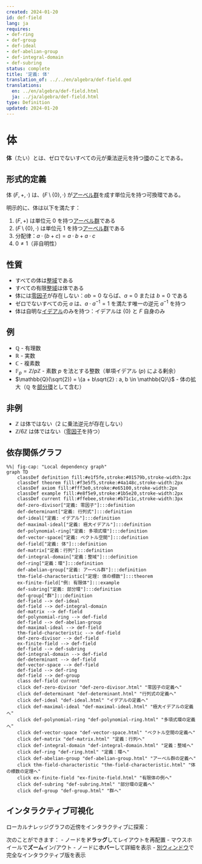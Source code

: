 ```yaml
---
created: 2024-01-20
id: def-field
lang: ja
requires:
- def-ring
- def-group
- def-ideal
- def-abelian-group
- def-integral-domain
- def-subring
status: complete
title: '定義: 体'
translation_of: ../../en/algebra/def-field.qmd
translations:
  en: ../en/algebra/def-field.html
  ja: ../ja/algebra/def-field.html
type: Definition
updated: 2024-01-20
---
```


# 体 {#def-field}

**体**（たい）とは、ゼロでないすべての元が乗法逆元を持つ[環](def-ring.qmd)のことである。

## 形式的定義

体 $(F, +, \cdot)$ は、$(F \setminus \{0\}, \cdot)$ が[アーベル群](def-abelian-group.qmd)を成す単位元を持つ可換環である。

明示的に、体は以下を満たす：

1. $(F, +)$ は単位元 $0$ を持つ[アーベル群](def-abelian-group.qmd)である
2. $(F \setminus \{0\}, \cdot)$ は単位元 $1$ を持つ[アーベル群](def-abelian-group.qmd)である
3. 分配律：$a \cdot (b + c) = a \cdot b + a \cdot c$
4. $0 \neq 1$（非自明性）

## 性質

- すべての体は[整域](def-integral-domain.qmd)である
- すべての有限[整域](def-integral-domain.qmd)は体である
- 体には[零因子](def-zero-divisor.qmd)が存在しない：$ab = 0$ ならば、$a = 0$ または $b = 0$ である
- ゼロでないすべての元 $a$ は、$a \cdot a^{-1} = 1$ を満たす唯一の逆元 $a^{-1}$ を持つ
- 体は自明な[イデアル](def-ideal.qmd)のみを持つ：イデアルは $\{0\}$ と $F$ 自身のみ

## 例

- $\mathbb{Q}$ - 有理数
- $\mathbb{R}$ - 実数
- $\mathbb{C}$ - 複素数
- $\mathbb{F}_p = \mathbb{Z}/p\mathbb{Z}$ - 素数 $p$ を法とする整数（単項イデアル $(p)$ による剰余）
- $\mathbb{Q}(\sqrt{2}) = \{a + b\sqrt{2} : a, b \in \mathbb{Q}\}$ - 体の拡大（$\mathbb{Q}$ を[部分環](def-subring.qmd)として含む）

## 非例

- $\mathbb{Z}$ は体ではない（2 に乗法逆元が存在しない）
- $\mathbb{Z}/6\mathbb{Z}$ は体ではない（[零因子](def-zero-divisor.qmd)を持つ）

## 依存関係グラフ

```mermaid
%%| fig-cap: "Local dependency graph"
graph TD
    classDef definition fill:#e1f5fe,stroke:#01579b,stroke-width:2px
    classDef theorem fill:#f3e5f5,stroke:#4a148c,stroke-width:2px
    classDef axiom fill:#fff3e0,stroke:#e65100,stroke-width:2px
    classDef example fill:#e8f5e9,stroke:#1b5e20,stroke-width:2px
    classDef current fill:#ffebee,stroke:#b71c1c,stroke-width:3px
    def-zero-divisor["定義: 零因子"]:::definition
    def-determinant["定義: 行列式"]:::definition
    def-ideal["定義: イデアル"]:::definition
    def-maximal-ideal["定義: 極大イデアル"]:::definition
    def-polynomial-ring["定義: 多項式環"]:::definition
    def-vector-space["定義: ベクトル空間"]:::definition
    def-field["定義: 体"]:::definition
    def-matrix["定義：行列"]:::definition
    def-integral-domain["定義：整域"]:::definition
    def-ring["定義：環"]:::definition
    def-abelian-group["定義: アーベル群"]:::definition
    thm-field-characteristic["定理: 体の標数"]:::theorem
    ex-finite-field["例: 有限体"]:::example
    def-subring["定義: 部分環"]:::definition
    def-group["群"]:::definition
    def-field --> def-ideal
    def-field --> def-integral-domain
    def-matrix --> def-field
    def-polynomial-ring --> def-field
    def-field --> def-abelian-group
    def-maximal-ideal --> def-field
    thm-field-characteristic --> def-field
    def-zero-divisor --> def-field
    ex-finite-field --> def-field
    def-field --> def-subring
    def-integral-domain --> def-field
    def-determinant --> def-field
    def-vector-space --> def-field
    def-field --> def-ring
    def-field --> def-group
    class def-field current
    click def-zero-divisor "def-zero-divisor.html" "零因子の定義へ"
    click def-determinant "def-determinant.html" "行列式の定義へ"
    click def-ideal "def-ideal.html" "イデアルの定義へ"
    click def-maximal-ideal "def-maximal-ideal.html" "極大イデアルの定義へ"
    click def-polynomial-ring "def-polynomial-ring.html" "多項式環の定義へ"
    click def-vector-space "def-vector-space.html" "ベクトル空間の定義へ"
    click def-matrix "def-matrix.html" "定義：行列へ"
    click def-integral-domain "def-integral-domain.html" "定義：整域へ"
    click def-ring "def-ring.html" "定義：環へ"
    click def-abelian-group "def-abelian-group.html" "アーベル群の定義へ"
    click thm-field-characteristic "thm-field-characteristic.html" "体の標数の定理へ"
    click ex-finite-field "ex-finite-field.html" "有限体の例へ"
    click def-subring "def-subring.html" "部分環の定義へ"
    click def-group "def-group.html" "群へ"
```

## インタラクティブ可視化

ローカルナレッジグラフの近傍をインタラクティブに探索：

::: {.graph-viz data-id="def-field" data-width="700" data-height="500"}
:::

次のことができます：
- ノードを**ドラッグ**してレイアウトを再配置
- マウスホイールで**ズーム**イン/アウト
- ノードに**ホバー**して詳細を表示
- [別ウィンドウ](../../output/interactive/def-field.html){target="_blank"}で完全なインタラクティブ版を表示

